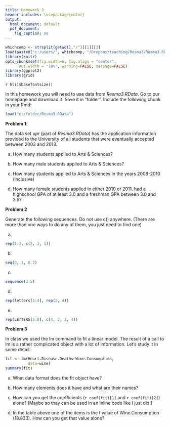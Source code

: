 ```yaml
---
title: Homework 3
header-includes: \usepackage{color}
output:
  html_document: default
  pdf_document:
    fig_caption: no
---
```

<style>
table, th, td { text-align:right; }
th, td {padding: 10px;}
</style>

```r
whichcomp <- strsplit(getwd(),"/")[[1]][3]
load(paste0("c:/users/", whichcomp, "/Dropbox/teaching/Resma3/Resma3.RData"))
library(knitr)
opts_chunk$set(fig.width=6, fig.align = "center", 
      out.width = "70%", warning=FALSE, message=FALSE)
library(ggplot2)
library(grid)
```
`r hl()$basefontsize()`

In this homework you will need to use data from *Resma3.RData*. Go to our homepage and download it. Save it in "folder". Include the following chunk in your Rmd:

```r
load("c:/folder/Resma3.RData")
```

**Problem 1**:

The data set *upr* (part of *Resma3.RData*) has the application information provided to the University of all students that were eventually accepted between 2003 and 2013. 

a.  How many students applied to Arts & Sciences?

b.  How many male students applied to Arts & Sciences?

c.  How many students applied to Arts & Sciences in the years 2008-2010 (inclusive)

d.  How many female students applied in either 2010 or 2011, had a highschool GPA of at least 3.0 and a freshman GPA between 3.0 and 3.5?

**Problem 2**

Generate the following sequences. Do not use c() anywhere. (There are more than one ways to do any of them, you just need to find one)

a. 

```r
rep(1:3, c(2, 3, 1))
```

b. 

```r
seq(0, 1, 0.2)
```

c.

```r
sequence(3:5)
```

d.

```r
rep(letters[1:4], rep(2, 4))
```

e. 

```r
rep(LETTERS[5:8], c(4, 2, 2, 4))
```

**Problem 3**

In class we used the lm command to fit a linear model. The result of a call to lm is a rather complicated object with a lot of information. Let's study it in some detail:

```r
fit <- lm(Heart.Disease.Deaths~Wine.Consumption,
          data=wine)
summary(fit)
```

a. What data format does the fit object have?

b. How many elements does it have and what are their names?

c. How can you get the coefficients (`r coef(fit)[1]` and `r coef(fit)[2]`) alone? (Maybe so thay can be used in an inline code like I just did!)

d. In the table above one of the items is the t value of Wine.Consumption (18.833). How can you get that value alone?
